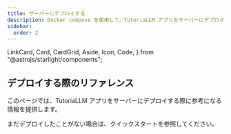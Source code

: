 ```yaml
---
title: サーバーにデプロイする
description: Docker compose を使用して、TutoriaLLM アプリをサーバーにデプロイする方法を説明します。
sidebar:
  order: 2
---
```


  LinkCard,
  Card,
  CardGrid,
  Aside,
  Icon,
  Code,
} from "@astrojs/starlight/components";

## デプロイする際のリファレンス

このページでは、TutoriaLLM アプリをサーバーにデプロイする際に参考になる情報を提供します。

まだデプロイしたことがない場合は、クイックスタートを参照してください。

<LinkCard
  title="クイックスタート"
  description="Docker compose を使用して、TutoriaLLM アプリをサーバーにホストしてみましょう。"
  href="/developer/quickstart"
/>
